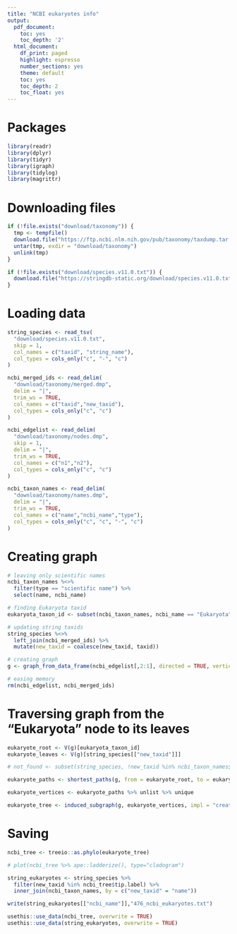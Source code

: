 ```yaml
---
title: "NCBI eukaryotes info"
output:
  pdf_document:
    toc: yes
    toc_depth: '2'
  html_document:
    df_print: paged
    highlight: espresso
    number_sections: yes
    theme: default
    toc: yes
    toc_depth: 2
    toc_float: yes
---
```

# Packages
```r
library(readr)
library(dplyr)
library(tidyr)
library(igraph)
library(tidylog)
library(magrittr)
```

# Downloading files
```r
if (!file.exists("download/taxonomy")) {
  tmp <- tempfile()
  download.file("https://ftp.ncbi.nlm.nih.gov/pub/taxonomy/taxdump.tar.gz", tmp)
  untar(tmp, exdir = "download/taxonomy")
  unlink(tmp)
}

if (!file.exists("download/species.v11.0.txt")) {
  download.file("https://stringdb-static.org/download/species.v11.0.txt", "download/species.v11.0.txt")
}
```

# Loading data
```r
string_species <- read_tsv(
  "download/species.v11.0.txt",
  skip = 1,
  col_names = c("taxid", "string_name"),
  col_types = cols_only("c", "-", "c")
)

ncbi_merged_ids <- read_delim(
  "download/taxonomy/merged.dmp",
  delim = "|",
  trim_ws = TRUE,
  col_names = c("taxid","new_taxid"),
  col_types = cols_only("c", "c")
)

ncbi_edgelist <- read_delim(
  "download/taxonomy/nodes.dmp",
  skip = 1,
  delim = "|",
  trim_ws = TRUE,
  col_names = c("n1","n2"),
  col_types = cols_only("c", "c")
)

ncbi_taxon_names <- read_delim(
  "download/taxonomy/names.dmp",
  delim = "|",
  trim_ws = TRUE,
  col_names = c("name","ncbi_name","type"),
  col_types = cols_only("c", "c", "-", "c")
)
```

# Creating graph
```r
# leaving only scientific names
ncbi_taxon_names %<>%
  filter(type == "scientific name") %>%
  select(name, ncbi_name)

# finding Eukaryota taxid
eukaryota_taxon_id <- subset(ncbi_taxon_names, ncbi_name == "Eukaryota", "name", drop = TRUE)

# updating string taxids
string_species %<>%
  left_join(ncbi_merged_ids) %>%
  mutate(new_taxid = coalesce(new_taxid, taxid))

# creating graph
g <- graph_from_data_frame(ncbi_edgelist[,2:1], directed = TRUE, vertices = ncbi_taxon_names)

# easing memory
rm(ncbi_edgelist, ncbi_merged_ids)
```

# Traversing graph from the "Eukaryota" node to its leaves
```r
eukaryote_root <- V(g)[eukaryota_taxon_id]
eukaryote_leaves <- V(g)[string_species[["new_taxid"]]]

# not_found <- subset(string_species, !new_taxid %in% ncbi_taxon_names$name)

eukaryote_paths <- shortest_paths(g, from = eukaryote_root, to = eukaryote_leaves, mode = "out")$vpath

eukaryote_vertices <- eukaryote_paths %>% unlist %>% unique

eukaryote_tree <- induced_subgraph(g, eukaryote_vertices, impl = "create_from_scratch")
```

# Saving
```r
ncbi_tree <- treeio::as.phylo(eukaryote_tree)

# plot(ncbi_tree %>% ape::ladderize(), type="cladogram")

string_eukaryotes <- string_species %>%
  filter(new_taxid %in% ncbi_tree$tip.label) %>%
  inner_join(ncbi_taxon_names, by = c("new_taxid" = "name"))

write(string_eukaryotes[["ncbi_name"]],"476_ncbi_eukaryotes.txt")

usethis::use_data(ncbi_tree, overwrite = TRUE)
usethis::use_data(string_eukaryotes, overwrite = TRUE)
```
